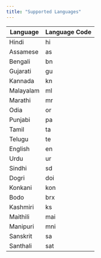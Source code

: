 ```yaml
---
title: "Supported Languages"
---
```

| Language   | Language Code |
|------------|---------------|
| Hindi      | hi            |
| Assamese   | as            |
| Bengali    | bn            |
| Gujarati   | gu            |
| Kannada    | kn            |
| Malayalam  | ml            |
| Marathi    | mr            |
| Odia       | or            |
| Punjabi    | pa            |
| Tamil      | ta            |
| Telugu     | te            |
| English    | en            |
| Urdu       | ur            |
| Sindhi     | sd            |
| Dogri      | doi           |
| Konkani    | kon           |
| Bodo       | brx           |
| Kashmiri   | ks            |
| Maithili   | mai           |
| Manipuri   | mni           |
| Sanskrit   | sa            |
| Santhali   | sat           |